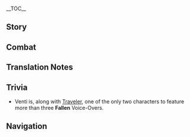 {{CharacterTabs}}
{{LanguageTabs}}

__TOC__
==Story==
{{VO/Story
|character           = Venti
|language            = zh
|language_s          = zh
|language_t          = zh-tw
|name_s              = 温迪
|name_t              = 溫迪

<!-- Hello -->
|vo_01_01_title_s    = 初次见面…
|vo_01_01_title_t    = 初次見面…
|vo_01_01_subtitle   = Hello
|vo_01_01_file       = VO_{language}{character} Hello.ogg
|vo_01_01_tx_s       = 哈…睡得好香呀。欸，你好呀，旅行者，我们又见面了。嗯？不记得我了？嘿嘿，那就让我再次加入你的旅程吧。你的诗篇，值得被我这个世上最好的吟游诗人传唱！
|vo_01_01_tx_t       = 哈…睡得好香呀。欸，{{MC|你|妳}}好呀，旅行者，我們又見面了。嗯？不記得我了？嘿嘿，那就讓我再次加入{{MC|你|妳}}的旅程吧。{{MC|你|妳}}的詩篇，值得被我這個世上最好的吟遊詩人傳唱！
|vo_01_01_rm         = Ha... Shuì de hǎo xiāng ya. Ei, nǐ hǎo ya, Lǚxíngzhě, wǒmen yòu jiànmiànle. Ǹg? Bù jìde wǒle? Hēihēi, nà jiù ràng wǒ zàicì jiārù nǐ de lǚchéng ba. Nǐ de shīpiān, zhídé bèi wǒ zhège shìshàng zuì hǎo de yínyóu-shīrén chuánchàng!
|vo_01_01_tl         = Ah... I slept so soundly. Oh, hello there, Traveler, we meet again. Hmm? You don't remember me anymore? Heheh, then allow me to join you on your journey once more. The heroic poems about you are worthy to be sung and passed on by the world's greatest bard!

<!-- Chats -->
|vo_02_01_title_s    = 闲聊・弹琴
|vo_02_01_title_t    = 閒聊・彈琴
|vo_02_01_subtitle   = Chat: Playing the Lyre
|vo_02_01_file       = VO_{language}{character} Chat - Playing the Lyre.ogg
|vo_02_01_tx_s       = 嗯…想接着听下去的话，送我一个苹果吧。
|vo_02_01_tx_t       = 嗯…想接著聽下去的話，送我一個蘋果吧。
|vo_02_01_rm         = Ǹg... Xiǎng jiēzhe tīngxiàqù dehuà, sòng wǒ yīgè píngguǒ ba.
|vo_02_01_tl         = Mmm... If you'd like to continue listening, why not gift me an apple?

|vo_02_02_title_s    = 闲聊・苹果酒
|vo_02_02_title_t    = 閒聊・蘋果酒
|vo_02_02_subtitle   = Chat: Apple Cider
|vo_02_02_file       = VO_{language}{character} Chat - Apple Cider.ogg
|vo_02_02_tx_s       = 嗯…好想坐在大树上，手边有喝不完的苹果酒。哎。
|vo_02_02_tx_t       = 嗯…好想坐在大樹上，手邊有喝不完的蘋果酒。哎。
|vo_02_02_rm         = Ǹg... Hǎo xiǎng zuò zài dàshù shàng, shǒubiān yǒu hēbuwán de píngguǒ-jiǔ. Ai.
|vo_02_02_tl         = Mmm... How I wish to be sitting on top of a large tree, with an unlimited flow of apple cider just within reach. Sigh.

|vo_02_03_title_s    = 闲聊・诗篇
|vo_02_03_title_t    = 閒聊・詩篇
|vo_02_03_subtitle   = Chat: Ballads
|vo_02_03_file       = VO_{language}{character} Chat - Ballads.ogg
|vo_02_03_tx_s       = 动身吧，旅行者。佚失的诗篇，还在等着我们呢。
|vo_02_03_tx_t       = 動身吧，旅行者。佚失的詩篇，還在等著我們呢。
|vo_02_03_rm         = Dòngshēn ba, Lǚxíngzhě. Yìshī de shīpiān, hái zài děngzhe wǒmen ne.
|vo_02_03_tl         = Let's set out, Traveler. The lost poems are still waiting for us.

<!-- Weather -->
|vo_03_01_title_s    = 下雨的时候…
|vo_03_01_title_t    = 下雨的時候…
|vo_03_01_subtitle   = When It Rains
|vo_03_01_file       = VO_{language}{character} When It Rains.ogg
|vo_03_01_tx_s       = 来踩小水坑吧！看看谁溅出来的水花更大！
|vo_03_01_tx_t       = 來踩小水坑吧！看看誰濺出來的水花更大！
|vo_03_01_rm         = Lái cǎi xiǎoshuǐkēng ba! Kànkan shéi jiànchūlái de shuǐhuā gèng dà!
|vo_03_01_tl         = Come jump in these little puddles! Let's see who can make the bigger splash!

|vo_03_02_title_s    = 雨过天晴…
|vo_03_02_title_t    = 雨過天晴…
|vo_03_02_subtitle   = After the Rain
|vo_03_02_file       = VO_{language}{character} After the Rain.ogg
|vo_03_02_tx_s       = 欸~这就天晴了？我还想多玩一会儿呢。
|vo_03_02_tx_t       = 欸~這就天晴了？我還想多玩一會呢。
|vo_03_02_rm_s       = Ei~ Zhè jiù tiān qíngle? Wǒ hái xiǎng duō wán yīhuǐr ne.
|vo_03_02_rm_t       = Ei~ Zhè jiù tiān qíngle? Wǒ hái xiǎng duō wán yīhuǐ ne.
|vo_03_02_tl         = Eh~ The weather's cleared up already? I still wanted to play for a little while longer.

|vo_03_03_title_s    = 下雪的时候…
|vo_03_03_title_t    = 下雪的時候…
|vo_03_03_subtitle   = When It Snows
|vo_03_03_file       = VO_{language}{character} When It Snows.ogg
|vo_03_03_tx_s       = 等雪积起来…我们来打雪仗吧！
|vo_03_03_tx_t       = 等雪積起來…我們來打雪仗吧！
|vo_03_03_rm         = Děng xuě jī qǐlái... wǒmen lái dǎ xuězhàng ba!
|vo_03_03_tl         = When the snow piles up... Let's have a snowball fight!

|vo_03_04_title_s    = 刮大风了…
|vo_03_04_title_t    = 颳大風了…
|vo_03_04_subtitle   = When the Wind Is Blowing
|vo_03_04_file       = VO_{language}{character} When the Wind Is Blowing.ogg
|vo_03_04_tx_s       = 难得呀，要不要去飞一飞？
|vo_03_04_tx_t       = 難得呀，要不要去飛一飛？
|vo_03_04_rm         = Nándé ya, yàobuyào qù fēiyifēi?
|vo_03_04_tl         = A rare occasion! Do you want to go gliding for a bit?

<!-- Greetings -->
|vo_04_01_title_s    = 早上好…
|vo_04_01_title_t    = 早安…
|vo_04_01_subtitle   = Good Morning
|vo_04_01_file       = VO_{language}{character} Good Morning.ogg
|vo_04_01_tx_s       = 早，准备开始新的冒险了么？
|vo_04_01_tx_t       = 早，準備開始新的冒險了嗎？
|vo_04_01_rm_s       = Zǎo, zhǔnbèi kāishǐ xīn de màoxiǎnle me?
|vo_04_01_rm_t       = Zǎo, zhǔnbèi kāishǐ xīn de màoxiǎnle ma?
|vo_04_01_tl         = Morning, ready to begin a new adventure?

|vo_04_02_title      = 中午好…
|vo_04_02_subtitle   = Good Afternoon
|vo_04_02_file       = VO_{language}{character} Good Afternoon.ogg
|vo_04_02_tx_s       = 咕…肚子饿了，又不敢再去晨曦酒庄蹭饭…啊，是你呀！欸嘿，要出门么？带我一个呗。
|vo_04_02_tx_t       = 咕…肚子餓了，又不敢再去晨曦酒莊蹭飯…啊，是{{MC|你|妳}}呀！欸嘿，要出門嗎？帶我一個吧。
|vo_04_02_rm_s       = Gū... Dùzi'èle, yòu bùgǎn zài qù Chénxī Jiǔzhuāng cèngfàn... a, shì nǐ ya! Eihēi, yào chūmén me? Dài wǒ yīgè bei.
|vo_04_02_rm_t       = Gū... Dùzi'èle, yòu bùgǎn zài qù Chénxī Jiǔzhuāng cèngfàn... a, shì nǐ ya! Eihēi, yào chūmén ma? Dài wǒ yīgè bei.
|vo_04_02_tl         = Guh... I'm hungry, but I don't dare to go to [[Dawn Winery]] to scrounge up another free meal... Ah, it's you! Ehe, are you heading out? Bring me along!

|vo_04_03_title_s    = 晚上好…
|vo_04_03_title_t    = 晚上好…
|vo_04_03_subtitle   = Good Evening
|vo_04_03_file       = VO_{language}{character} Good Evening.ogg
|vo_04_03_tx_s       = 我还不困哦。要我陪你走走么？
|vo_04_03_tx_t       = 我還不睏哦。要我陪{{MC|你|妳}}走走嗎？
|vo_04_03_rm_s       = Wǒ hái bù kùn o. Yào wǒ péi nǐ zǒuzǒu me?
|vo_04_03_rm_t       = Wǒ hái bù kùn o. Yào wǒ péi nǐ zǒuzǒu ma?
|vo_04_03_tl         = I'm not sleepy yet. Want me to accompany you for a walk?

|vo_04_04_title_s    = 晚安…
|vo_04_04_title_t    = 晚安…
|vo_04_04_subtitle   = Good Night
|vo_04_04_file       = VO_{language}{character} Good Night.ogg
|vo_04_04_tx_s       = 欸？要休息了吗？嘿嘿，晚安。
|vo_04_04_tx_t       = 欸？要休息了嗎？嘿嘿，晚安。
|vo_04_04_rm_s       = Ei? Yào xiūxile ma? Hēihēi, wǎn'ān.
|vo_04_04_rm_t       = Ei? Yào xiūxíle ma? Hēihēi, wǎn'ān.
|vo_04_04_tl         = Eh? You're going to sleep now? Heheh, good night.

<!-- About -->
|vo_05_01_title_s    = 关于{name_s}自己…
|vo_05_01_title_t    = 關於{name_t}自己…
|vo_05_01_subtitle   = About {character}
|vo_05_01_file       = VO_{language}{character} About {character}.ogg
|vo_05_01_tx_s       = 练习？哼哼，我当然不需要啦，在这提瓦特就没有我不会唱的歌。
|vo_05_01_tx_t       = 練習？哼哼，我當然不需要啦，在這提瓦特就沒有我不會唱的歌。
|vo_05_01_rm         = Liànxí? Hēnghēng, wǒ dāngrán bù xūyào la, zài zhè Tíwǎtè jiù méiyǒu wǒ bùhuì chàng de gē.
|vo_05_01_tl         = Practice? Hehe, of course I don't need to practice. There is no song in all of Teyvat that I don't know how to sing!

<!-- About Us-->
|vo_06_01_title_s    = 关于我们・新歌
|vo_06_01_title_t    = 關於我們・新歌
|vo_06_01_subtitle   = About Us: New Songs
|vo_06_01_file       = VO_{language}{character} About Us - New Songs.ogg
|vo_06_01_tx_s       = 我想把你写进新歌里！欸，怎么露出这种表情呀，担心付不起稿费吗？哈哈，摩拉就不要了，不如…跟我再讲讲你的故事吧！
|vo_06_01_tx_t       = 我想把{{MC|你|妳}}寫進新歌裡！欸，怎麼露出這種表情呀，擔心付不起稿費嗎？哈哈，摩拉就不要了，不如…跟我再講講{{MC|你|妳}}的故事吧！
|vo_06_01_rm         = Wǒ xiǎng bǎ nǐ xiě jìn xīn'gē lǐ! Ei, zěnme lùchū zhè zhǒng biǎoqíng ya, dānxīn fùbuqǐ gǎofèi ma? Hāhā, Mólā jiù bùyàole, bùrú... gēn wǒ zài jiǎngjiǎng nǐ de gùshì ba!
|vo_06_01_tl         = I want to write you into a new song! Hey, what's with that expression, are you worried that you won't be able to afford my composition fees? Haha, there's no need for any Mora, how about... you repay me with your story instead?

|vo_06_02_title_s    = 关于我们・勇者
|vo_06_02_title_t    = 關於我們・勇者
|vo_06_02_subtitle   = About Us: Heroes
|vo_06_02_friendship = 6
|vo_06_02_file       = {{A|VO ZH Venti About Us - Heroes (A).ogg}} {{A|VO ZH Venti About Us - Heroes (B).ogg}}
|vo_06_02_tx_s       = 唔…嗯！嘿嘿，等到勇者救出了{{MC|公主|王子}}，我会第一时间让全大陆传唱这首歌谣。
|vo_06_02_tx_t       = 唔…嗯！嘿嘿，等到勇者救出了{{MC|公主|王子}}，我會第一時間讓全大陸傳唱這首歌謠。
|vo_06_02_rm         = Wu... Ǹg! Hēihēi, děngdào yǒngzhě jiùchūle {{MC|gōngzhǔ|wángzǐ}}, wǒ huì dìyī-shíjiān ràng quán dàlù chuánchàng zhè shǒu gēyáo.
|vo_06_02_tl         = Mmm... Mmm! Heheh, when the hero successfully rescues the {{MC|princess|prince}}, I will immediately make sure that the whole world sings and passes on this song.

|vo_06_03_title_s    = 关于我们・使徒
|vo_06_03_title_t    = 關於我們・使徒
|vo_06_03_subtitle   = About Us: Apostles
|vo_06_03_friendship = 6
|vo_06_03_quest      = Song of the Dragon and Freedom
|vo_06_03_file       = VO_{language}{character} About Us - Apostles.ogg
|vo_06_03_tx_s       = 夜风凉爽，是适合成为神的使徒的天气！那么事不宜迟，快来向我献上供奉吧？
|vo_06_03_tx_t       = 夜風涼爽，是適合成為神的使徒的天氣！那麼事不宜遲，快來向我獻上供奉吧？
|vo_06_03_rm         = Yèfēng liángshuǎng, shì shìhé chéngwéi shén de shǐtú de tiānqì! Nàme shìbùyíchí, kuài lái xiàng wǒ xiànshàng gòngfèng ba?
|vo_06_03_tl         = The evening breeze is cool and refreshing, it's the perfect weather to become a god's disciple! Now then, time is of the essence, come and give me an offering?

|vo_06_04_title_s    = 关于我们・请求
|vo_06_04_title_t    = 關於我們・請求
|vo_06_04_subtitle   = About Us: Requests
|vo_06_04_friendship = 6
|vo_06_04_quest      = Song of the Dragon and Freedom
|vo_06_04_file       = VO_{language}{character} About Us - Requests.ogg
|vo_06_04_tx_s       = 欸，要风神我更加努力一点？那你是不是也要展示点诚意呢。比如虔诚、热爱，或者说…
|vo_06_04_tx_t       = 欸，要風神我更加努力一點？那{{MC|你|妳}}是不是也要展示點誠意呢。比如虔誠、熱愛，或者說…
|vo_06_04_rm         = Ei, yào Fēngshén wǒ gèngjiā nǔlì yīdiǎn? Nà nǐ shìbùshì yě yào zhǎnshì diǎn chéngyì ne. Bǐrú qiánchéng, rè'ài, huòzhě shuō...
|vo_06_04_tl         = Eh, you want me to work harder as the Anemo Archon? Then shouldn't you also show some sincerity? Like devoutness, or passion, or...

<!-- Miscellany I -->
|vo_07_01_title_s    = 关于「神之眼」…
|vo_07_01_title_t    = 關於「神之眼」…
|vo_07_01_subtitle   = About the [[Vision]]
|vo_07_01_friendship = 4
|vo_07_01_file       = VO_{language}{character} About the Vision.ogg
|vo_07_01_tx_s       = 欸？好奇我的「神之眼」？喔…喏，给你。喜欢的话…要我给你做一个一样的么？嘿嘿嘿。
|vo_07_01_tx_t       = 欸？好奇我的「神之眼」？喔…喏，給{{MC|你|妳}}。喜歡的話…要我給{{MC|你|妳}}做一個一樣的嗎？嘿嘿嘿。
|vo_07_01_rm         = Ei? Hàoqí wǒ de "Shénzhīyǎn"? Ō... Nuò, gěi nǐ. Xǐhuān dehuà... yào wǒ gěi nǐ zuò yīgè yīyàng de me? Hēihēihēi.
|vo_07_01_tl         = Eh? You're curious about my "Vision"? Oh... Here, have it. If you like it... Would you like me to make you an exact replica? Heheheh.

|vo_07_02_title_s    = 有什么想要分享…
|vo_07_02_title_t    = 有什麼想要分享…
|vo_07_02_subtitle   = Something to Share
|vo_07_02_file       = VO_{language}{character} Something to Share.ogg
|vo_07_02_tx_s       = Olah！嘿嘿，这是丘丘人打招呼用的话哦。问我学这个干嘛？哎呀，为了创作，知识面当然越广越好啊。唔，好像，我还没尝试过用丘丘语写歌呢…
|vo_07_02_tx_t       = Olah！嘿嘿，這是丘丘人打招呼用的話哦。問我學這個幹嘛？哎呀，為了創作，知識面當然越廣越好啊。唔，好像，我還沒嘗試過用丘丘語寫歌呢…
|vo_07_02_rm_s       = Olah! Hēihēi, zhè shì Qiūqiū-rén dǎzhāohū yòng dehuà ó. Wèn wǒ xué zhège gàn ma? Aiya, wèile chuàngzuò, zhīshi-miàn dāngrán yuèguǎng-yuèhǎo a. Wú, hǎoxiàng, wǒ háiméi chángshì guò yòng Qiūqiū-yǔ xiě gē ne...
|vo_07_02_rm_t       = Olah! Hēihēi, zhè shì Qiūqiū-rén dǎzhāohū yòng dehuà ó. Wèn wǒ xué zhège gàn ma? Aiya, wèile chuàngzuò, zhīshì-miàn dāngrán yuèguǎng-yuèhǎo a. Wú, hǎoxiàng, wǒ háiméi chángshì guò yòng Qiūqiū-yǔ xiě gē ne...
|vo_07_02_tl         = Olah! Heheh, this is what [[hilichurls]] say to greet each other. You're asking me why I'd need to learn this? Well, for creative work, the more knowledgeable you are, the better.  Mmm, come to think of it, I haven't tried writing a song in [[Hilichurlian]] yet...

|vo_07_03_title_s    = 感兴趣的见闻…
|vo_07_03_title_t    = 感興趣的見聞…
|vo_07_03_subtitle   = Interesting Things
|vo_07_03_file       = VO_{language}{character} Interesting Things.ogg
|vo_07_03_tx_s       = 旅行者，你见过塞西莉亚花么？那是一种只在安静的山崖顶上默默绽放的白色野花。在我心里，它就是全提瓦特最美的花。
|vo_07_03_tx_t       = 旅行者，{{MC|你|妳}}見過塞西莉亞花嗎？那是一種只在安靜的山崖頂上默默綻放的白色野花。在我心裡，它就是全提瓦特最美的花。
|vo_07_03_rm_s       = Lǚxíngzhě, nǐ jiànguò Sāixīlìyà-huā me? Nà shì yī zhǒng zhǐ zài ānjìng de shānyá-dǐng shàng mòmò zhànfàng de báisè yěhuā. Zài wǒ xīnlǐ, tā jiùshì quán Tíwǎtè zuìměi de huā.
|vo_07_03_rm_t       = Lǚxíngzhě, nǐ jiànguò Sāixīlìyà-huā me? Nà shì yī zhǒng zhǐ zài ānjìng de shānyái-dǐng shàng mòmò zhànfàng de báisè yěhuā. Zài wǒ xīnlǐ, tā jiùshì quán Tíwǎtè zuìměi de huā.
|vo_07_03_tl         = Traveler, have you seen Cecilias before? It's a sort of white wildflower that only blooms unassumingly on quiet mountaintops. In my heart, they're the most beautiful flowers in all of Teyvat.

<!-- About Teammates -->
|vo_08_01_title_s    = 关于琴…
|vo_08_01_title_t    = 關於琴…
|vo_08_01_subtitle   = About [[Jean]]
|vo_08_01_friendship = 4
|vo_08_01_file       = VO_{language}{character} About Jean.ogg
|vo_08_01_tx_s       = 骑士团代理团长大人…你觉得她是个怎样的人？嘿嘿，跟我想得一样。认真，勇敢，也不乏温柔。和我一个朋友有点像呢…
|vo_08_01_tx_t       = 騎士團代理團長大人…{{MC|你|妳}}覺得她是個怎樣的人？嘿嘿，跟我想的一樣。認真，勇敢，也不乏溫柔。和我一個朋友有點像呢…
|vo_08_01_rm_s       = Qíshìtuán Dàilǐ Tuánzhǎng-dàrén... Nǐ juéde tā shìgè zěnyàng de rén? Hēihēi, gēn wǒ xiǎng de yīyàng. Rènzhēn, yǒnggǎn, yě bùfá wēnróu. Hé wǒ yīgè péngyǒu yǒudiǎn xiàng ne...
|vo_08_01_rm_t       = Qíshìtuán Dàilǐ Tuánzhǎng-dàrén... Nǐ juéde tā shìgè zěnyàng de rén? Hēihēi, gēn wǒ xiǎng de yīyàng. Rènzhēn, yǒnggǎn, yě bùfá wēnróu. Hàn wǒ yīgè péngyǒu yǒudiǎn xiàng ne...
|vo_08_01_tl         = The Acting Grandmaster of the Knights of Favonius... What sort of person do you think she is? Heheh, you and I think alike. Diligent, courageous, with no lack of gentleness. She's quite like a friend of mine...

|vo_08_02_title_s    = 关于迪卢克…
|vo_08_02_title_t    = 關於迪盧克…
|vo_08_02_subtitle   = About [[Diluc]]
|vo_08_02_friendship = 4
|vo_08_02_file       = VO_{language}{character} About Diluc.ogg
|vo_08_02_tx_s       = 去跟迪卢克老爷处好关系吧？你想，他家可是有好~多~珍藏的酒啊！嘿嘿嘿，嘿嘿嘿嘿…咦，无论如何不准喝酒么？那…就去闻一闻吧，闻一闻！只是闻的话，你也可以喔。
|vo_08_02_tx_t       = 去跟迪盧克老爺處好關係吧？你想，他家可是有好~多~珍藏的酒啊！嘿嘿嘿，嘿嘿嘿嘿…咦，無論如何不准喝酒嗎？那…就去聞一聞吧，聞一聞！只是聞的話，{{MC|你|妳}}也可以喔。
|vo_08_02_rm         = Qù gēn Dílúkè-lǎoyé chùhǎo guānxì ba? Nǐ xiǎng, tā jiā kě shì yǒu hǎo~ duō~ zhēncáng de jiǔ a! Heiheihei, heiheiheihei... Yí, wúlùn rúhé bù zhǔn hējiǔ me? Nà... jiù qù wényiwén ba, wényiwén! Zhǐshì wén dehuà, nǐ yě kěyǐ ō.
|vo_08_02_tl         = Could you go and strike up a good relationship with the young master Diluc? Think about it, there is so~ much~ antique wine in his house! Heheheh, heheheheh... Eh, you can't drink wine under ''any'' circumstances? Then... just go and have a sniff! Just one little sniff! Anyone can have a smell, even you.

|vo_08_03_title_s    = 关于芭芭拉…
|vo_08_03_title_t    = 關於芭芭拉…
|vo_08_03_subtitle   = About [[Barbara]]
|vo_08_03_friendship = 4
|vo_08_03_file       = VO_{language}{character} About Barbara.ogg
|vo_08_03_tx_s       = 唱歌很好听的牧师女孩儿，你认识么、你认识么？…唔，偶像？…啊，握手会？…嗯，专场live？…这样啊，音乐还真是深奥呐。
|vo_08_03_tx_t       = 唱歌很好聽的牧師女孩，{{MC|你|妳}}認識嗎、{{MC|你|妳}}認識嗎？…唔，偶像？…啊，握手會？…嗯，專場live？…這樣啊，音樂還真是深奧啊。
|vo_08_03_rm_s       = Chànggē hěn hǎotīng de mùshī nǚháir, nǐ rènshi me, nǐ rènshi me? ...Wu, ǒuxiàng? ...A, wòshǒuhuì? ...Ǹg, zhuānchǎng live? ...Zhèyàng a, yīnyuè hái zhēnshi shēn'ào nà.
|vo_08_03_rm_t       = Chànggē hěn hǎotīng de mùshī nǚhái, nǐ rènshi ma, nǐ rènshi ma? ...Wu, ǒuxiàng? ...A, wòshǒuhuì? ...Ǹg, zhuānchǎng live? ...Zhèyàng a, yīnyuè hái zhēnshi shēn'ào nà.
|vo_08_03_tl         = The deaconess with a lovely singing voice—do you know her, do you know her? ...Mmm, idol? ...Ah, meet-and-greet? ...Hmm, a special live performance? ...I see, music is truly a profound art.

|vo_08_04_title_s    = 关于雷泽…
|vo_08_04_title_t    = 關於雷澤…
|vo_08_04_subtitle   = About [[Razor]]
|vo_08_04_friendship = 4
|vo_08_04_file       = VO_{language}{character} About Razor.ogg
|vo_08_04_tx_s       = 那个奔狼领的白发少年，哦哦，是吗，是被狼养大的啊…怪不得呢，他身上的气息，令人怀念…
|vo_08_04_tx_t       = 那個奔狼領的白髮少年，哦哦，是嗎，是被狼養大的啊…怪不得呢，他身上的氣息，令人懷念…
|vo_08_04_rm_s       = Nàge Bēnláng-lǐng de báifǎ shàonián, ó'ó, shì ma, shì bèi láng yǎngdà de a... guàibudé ne, tā shēnshang de qìxī, lìngrén huáiniàn...
|vo_08_04_rm_t       = Nàge Bēnláng-lǐng de báifǎ shàonián, ó'ó, shì ma, shì bèi láng yǎngdà de a... guàibudé ne, tā shēnshang de qìxí, lìngrén huáiniàn...
|vo_08_04_tl         = That white-haired youth from Wolvendom... Oh oh, is that so? He was raised by wolves? ...No wonder. The smell he gives off is so nostalgic...

|vo_08_05_title_s    = 关于莫娜…
|vo_08_05_title_t    = 關於莫娜…
|vo_08_05_subtitle   = About [[Mona]]
|vo_08_05_friendship = 4
|vo_08_05_file       = VO_{language}{character} About Mona.ogg
|vo_08_05_tx_s       = 啊，那位占星术士吗？这么说吧，占卜和我的诗歌一样，都是让人穷到酒钱都凑不齐的没用技术呢！欸？你说占星至少是一项文化传统，所以不是没用的？呜，真失礼啊，那诗歌也一样有用啊！
|vo_08_05_tx_t       = 啊，那位占星術士嗎？這麼說吧，占卜和我的詩歌一樣，都是讓人窮到酒錢都湊不齊的沒用技術呢！欸？{{MC|你|妳}}說占星至少是一項文化傳統，所以不是沒用的？嗚，真失禮啊，那詩歌也一樣有用啊！
|vo_08_05_rm_s       = A, nà wèi zhānxīngshù-shì ma? Zhème shuō ba, zhānbǔ hé wǒ de shīgē yīyàng, dōu shì ràng rén qióng dào jiǔqián dōu còubuqí de méi yòng jìshù ne! Ei? Nǐ shuō zhānxīng zhìshǎo shì yīxiàng wénhuà chuántǒng, suǒyǐ bùshì méiyòng de? Wū, zhēn shīlǐ a, nà shīgē yě yīyàng yǒuyòng a!
|vo_08_05_rm_t       = A, nà wèi zhānxīngshù-shì ma? Zhème shuō ba, zhānbǔ hàn wǒ de shīgē yīyàng, dōu shì ràng rén qióng dào jiǔqián dōu còubuqí de méi yòng jìshù ne! Ei? Nǐ shuō zhānxīng zhìshǎo shì yīxiàng wénhuà chuántǒng, suǒyǐ bùshì méiyòng de? Wū, zhēn shīlǐ a, nà shīgē yě yīyàng yǒuyòng a!
|vo_08_05_tl         = Ah, that astrologist? Let's put it this way, divination and my poems are one and the same. They're both skills that make a person poor to the point that they can't even afford a little money for wine! Eh, you say that at least divination is a type of cultural tradition, so it doesn't count as useless? [sob] How rude, by that logic, poems are also useful too!

|vo_08_06_title_s    = 关于迪奥娜…
|vo_08_06_title_t    = 關於迪奧娜…
|vo_08_06_subtitle   = About [[Diona]]
|vo_08_06_friendship = 4
|vo_08_06_file       = VO_{language}{character} About Diona.ogg
|vo_08_06_tx_s       = 远近闻名的猫尾酒馆特调酒。可是…呜，会，打，打喷嚏。要不，你帮我讨一杯酒来吧。我肯定会好好感激你的，一言为定。
|vo_08_06_tx_t       = 遠近聞名的貓尾酒館特調酒。可是…嗚，會，打，打噴嚏。要不，{{MC|你|妳}}幫我討一杯酒來吧。我肯定會好好感激{{MC|你|妳}}的，一言為定。
|vo_08_06_rm         = Yuǎnjìn wénmíng de Māowěi Jiǔguǎn tè tiáo jiǔ. Kěshì... wū, huì, dǎ, dǎ pēntì. Yàobù, nǐ bāng wǒ tǎo yībēi jiǔ lái ba. Wǒ kěndìng huì hǎohao gǎnjī nǐ de, yīyán-wéidìng.
|vo_08_06_tl         = There is a renowned specialty drink at the Cat Tail's Tavern. It's a shame that... I&mdash;I'll s&mdash;sneeze. Hey, what if you went and got me a glass? I'll definitely be very grateful. It's a promise!

|vo_08_07_title_s    = 关于阿贝多…
|vo_08_07_title_t    = 關於阿貝多…
|vo_08_07_subtitle   = About [[Albedo]]
|vo_08_07_friendship = 4
|vo_08_07_file       = VO_{language}{character} About Albedo.ogg
|vo_08_07_tx_s       = 黑土与白垩、宇宙与地层，无垢之土创生原初之人…特征实在太明显了，难以忽视呀。这么危险的古老技术，万一在城里失控{{lmdash}}嗨，算了，就让蒙德人自己解决蒙德的问题吧。
|vo_08_07_tx_t       = 黑土與白堊、宇宙與地層，無垢之土創生原初之人…特徵實在太明顯了，難以忽視呀。這麼危險的古老技術，萬一在城裡失控{{lmdash}}嗨，算了，就讓蒙德人自己解決蒙德的問題吧。
|vo_08_07_rm_s       = Hēitǔ yǔ bái'è, yǔzhòu yǔ dìcéng, wúgòuzhītǔ chuàngshēng yuánchūzhīrén... tèzhēng shízài tài míngxiǎnle, nányǐ hūshì ya. Zhème wēixiǎn de gǔlǎo jìshù, wànyī zài chéng lǐ shīkòng{{lmdash}} Hāi, suànle, jiù ràng Méngdé-rén zìjǐ jiějué Méngdé de wèntí ba.
|vo_08_07_rm_t       = Hēitǔ yǔ bái'è, yǔzhòu yǔ dìcéng, wúgòuzhītǔ chuàngshēng yuánchūzhīrén... tèzhēng shízài tài míngxiǎnle, nányǐ hūshì ya. Zhème wéixiǎn de gǔlǎo jìshù, wànyī zài chéng lǐ shīkòng{{lmdash}} Hāi, suànle, jiù ràng Méngdé-rén zìjǐ jiějué Méngdé de wèntí ba.
|vo_08_07_tl         = Black soil and white chalk, the universe and the earth's geological strata, using stainless dirt to craft the primordial human... The distinguishing traits are far too obvious and difficult to overlook. Such dangerous ancient techniques, if they were to be lost control of within the city... Ah, whatever, I'll leave Mondstadt's problems to Mondstadt's citizens to handle.

|vo_08_08_title_s    = 关于摩拉克斯…
|vo_08_08_title_t    = 關於摩拉克斯…
|vo_08_08_subtitle   = About [[Morax]]
|vo_08_08_friendship = 4
|vo_08_08_quest      = A New Star Approaches
|vo_08_08_file       = VO_{language}{character} About Morax.ogg
|vo_08_08_tx_s       = 你见过那位老爷子了？他近来还好吗？欸，变成名叫「钟离」的普通人了？对他那个死脑筋而言，这应该是不小的改变啊。啊，陪我去见见他吧，带上这瓶埋在风起地的陈年好酒当作慰问品。啊对了，他现在还强不强，实力还剩几成啊？我这样过去，应该不会被打飞吧？
|vo_08_08_tx_t       = {{MC|你|妳}}見過那位老爺子了？他近來還好嗎？欸，變成名叫「鍾離」的普通人了？對他那個死腦筋而言，這應該是不小的改變啊。啊，陪我去見見他吧，帶上這瓶埋在風起地的陳年好酒當作慰問品。啊對了，他現在還強不強，實力還剩幾成啊？我這樣過去，應該不會被打飛吧？
|vo_08_08_rm         = Nǐ jiàn'guò nà wèi lǎoyézile? Tā jìnlái hái hǎo ma? Ei, biàn chéng míng jiào "Zhōnglí" de pǔtōng-rénle? Duì tā nàge sǐ'nǎojīn ér yán, zhè yīnggāi shì bùxiǎo de gǎibiàn a. A, péi wǒ qù jiànjiàn tā ba, dài shàng zhè píng mái zài Fēngqǐ-dì de chénnián hǎojiǔ dàngzuò wèiwènpǐn. A duìle, tā xiànzài hái qiángbuqiáng, shílì hái shèng jǐchéng a? Wǒ zhèyàng guòqù, yīnggāi bùhuì bèi dǎfēi ba?
|vo_08_08_tl         = Have you met that old geezer? How's he been doing lately? Eh, he's just a normal person called "Zhongli" now? This must've been no small change for that stubborn blockhead. Ah, let's go visit him together. We'll bring this bottle of aged wine that's been buried in Windrise as a visitation gift. Ah, that's right, is he still very strong now? How much of his power does he still have left? If I visit him like this, I probably won't get sent flying right?

|vo_08_09_title_s    = 关于优菈…
|vo_08_09_title_t    = 關於優菈…
|vo_08_09_subtitle   = About [[Eula]]
|vo_08_09_friendship = 4
|vo_08_09_file       = VO_{language}{character} About Eula.ogg
|vo_08_09_tx_s       = 优菈对酒的品位可是很不错的。无论夏天、冬天都要喝冰的这一点，在现在的蒙德人里也算难得啦。感觉能和她成为不错的酒友。嗯？你说我编排的劳伦斯家的歌…早已经传到了她的耳朵里？哈，那有什么关系嘛？说不定，我们还能一起唱呢。
|vo_08_09_tx_t       = 優菈對酒的品味可是很不錯的。無論夏天、冬天都要喝冰的這一點，在現在的蒙德人裡也算難得啦。感覺能和她成為不錯的酒友。嗯？{{MC|你|妳}}說我編排的勞倫斯家的歌…早已經傳到了她的耳朵裡？哈，那有什麼關係嘛？說不定，我們還能一起唱呢。
|vo_08_09_rm_s       = Yōulā duì jiǔ de pǐnwèi kěshì hěn bùcuò de. Wúlùn xiàtiān, dōngtiān doū yào hēbīng de zhè yīdiǎn, zài xiànzài de Méngdé-rén lǐ yě suàn nándé la. Gǎnjué néng hé tā chéngwéi bùcuò de jiǔyǒu. Ǹg? Nǐ shuō wǒ biānpái de Láolúnsī-jiā de gē... zǎoyǐjīng chuándàole tā de ěrduǒ lǐ? Hā, nà yǒu shénme guānxì ma? Shuōbudìng, wǒmen hái néng yīqǐ chàng ne.
|vo_08_09_rm_t       = Yōulā duì jiǔ de pǐnwèi kěshì hěn bùcuò de. Wúlùn xiàtiān, dōngtiān doū yào hēbīng de zhè yīdiǎn, zài xiànzài de Méngdé-rén lǐ yě suàn nándé la. Gǎnjué néng hàn tā chéngwéi bùcuò de jiǔyǒu. Ǹg? Nǐ shuō wǒ biānpái de Láolúnsī-jiā de gē... zǎoyǐjīng chuándàole tā de ěrduǒ lǐ? Hā, nà yǒu shénme guānxì ma? Shuōbudìng, wǒmen hái néng yīqǐ chàng ne.
|vo_08_09_tl         = Eula's taste in alcohol is not bad. She always has her drinks with ice, a trait not commonly seen in the people of Mondstadt. I feel like I can become good drinking buddies with her. Hm? You're saying that the songs I made about the Lawrence Clan... have long been heard by her? Hah, there's no harm in that. Who knows, we may be able to sing them together.

|vo_08_10_title_s    = 关于巴尔…
|vo_08_10_title_t    = 關於巴爾…
|vo_08_10_subtitle   = About [[Raiden Shogun|Baal]]
|vo_08_10_friendship = 4
|vo_08_10_quest      = Omnipresence Over Mortals
|vo_08_10_file       = VO_{language}{character} About Baal.ogg
|vo_08_10_tx_s       = 听说，你把那位不可一世的雷电将军也击败了？啊…想当年她作为影武者的时候，就在追求极致的武技了。如今，也一定会借用各种各样的理由叫你做陪练吧。嗯嗯，偷偷告诉你她的弱点吧，耳朵凑过来{{lmdash}}是「甜点心」哦！
|vo_08_10_tx_t       = 聽說，{{MC|你|妳}}把那位不可一世的雷電將軍也擊敗了？啊…想當年她作為影武者的時候，就在追求極致的武技了。如今，也一定會借用各種各樣的理由叫{{MC|你|妳}}做陪練吧。嗯嗯，偷偷告訴{{MC|你|妳}}她的弱點吧，耳朵湊過來{{lmdash}}是「甜點心」哦！
|vo_08_10_rm_s       = Tīngshuō, nǐ bǎ nà wèi bùkè-yīshì de Léidiàn Jiāngjūn yě jībàile? A... xiǎng dāngnián tā zuòwéi yǐngwǔzhě de shíhòu, jiù zài zhuīqiú jízhì de wǔjìle. Rújīn, yě yīdìng huì jièyòng gèzhǒng-gèyàng de lǐyóu jiào nǐ zuò péiliàn ba. Ǹgǹg, tōutōu gàosù nǐ tā de ruòdiǎn ba, ěrduǒ còu guòlái{{lmdash}} shì "tiándiǎnxīn" o!
|vo_08_10_rm_t       = Tīngshuō, nǐ bǎ nà wèi bùkè-yīshì de Léidiàn Jiāngjūn yě jíbàile? A... xiǎng dāngnián tā zuòwéi yǐngwǔzhě de shíhòu, jiù zài zhuīqiú jízhì de wǔjìle. Rújīn, yě yīdìng huì jièyòng gèzhǒng-gèyàng de lǐyóu jiào nǐ zuò péiliàn ba. Ǹgǹg, tōutōu gàosù nǐ tā de ruòdiǎn ba, ěrduǒ còu guòlái{{lmdash}} shì "tiándiǎnxīn" o!
|vo_08_10_tl         = Rumor has it that you've defeated even the insufferably arrogant Raiden Shogun? Ah... Looking back, even when she was still a {{tt|Kagemusha|shadow warrior}}, she was already pursuing perfection in her combat skills. Now she probably uses all kinds of excuses to get you to train with her, right? Mmm-mmm, I'll let you in on a secret weakness of hers, come closer now... It's "desserts"!

|vo_08_11_title_s    = 关于布耶尔…
|vo_08_11_title_t    = 關於布耶爾…
|vo_08_11_subtitle   = About Buer
|vo_08_11_friendship = 4
|vo_08_11_quest      = Akasha Pulses, the Kalpa Flame Rises
|vo_08_11_file       = VO_{language}{character} About Buer.ogg
|vo_08_11_tx_s       = 你说草神啊，说到草神，就会先想到她那关于「梦境」的权能吧？与我所作的那些诗歌一样，她所创造的梦境也一样充满了浪漫与想象，我们可是很合得来呢。
|vo_08_11_tx_t       = {{MC|你|妳}}說草神啊，說到草神，就會先想到她那關於「夢境」的權能吧？與我所作的那些詩歌一樣，她所創造的夢境也一樣充滿了浪漫與想像，我們可是很合得來呢。
|vo_08_11_rm         = Nǐ shuō Cǎo-shén a, shuō dào Cǎo-shén, jiù huì xiān xiǎng dào tā nà guānyú "mèngjìng" de quánnéng ba? Yǔ wǒ suǒ zuò de nāxiē shīgē yīyàng, tā suǒ chuàngzào de mèngjìng yīyàng chōngmǎnle làngmàn yǔ xiǎngxiàng, wǒmén kě shì hěn hédelái ne.
|vo_08_11_tl         = Oh, you're talking about the Dendro Archon? The first thing that comes to mind when you think of her is probably her authority over "dream realms," right? Just like my poems, the dream realms she creates are all filled with romance and imagination. We get along pretty well.

<!-- More About -->
|vo_09_01_title_s    = 想要了解{name_s}・其一
|vo_09_01_title_t    = 想要瞭解{name_t}・其一
|vo_09_01_subtitle   = More About {character}: I
|vo_09_01_file       = VO_{language}{character} More About {character} - 01.ogg
|vo_09_01_tx_s       = 来得正好，旅行者。我想听听，你的愿望是什么？
|vo_09_01_tx_t       = 來得正好，旅行者。我想聽聽，{{MC|你|妳}}的願望是什麼？
|vo_09_01_rm         = Lái de zhènghǎo, Lǚxíngzhě. Wǒ xiǎng tīngtīng, nǐ de yuànwàng shì shénme?
|vo_09_01_tl         = You've come at just the right time, Traveler. I'd like to know what you wish for.

|vo_09_02_title_s    = 想要了解{name_s}・其二
|vo_09_02_title_t    = 想要瞭解{name_t}・其二
|vo_09_02_subtitle   = More About {character}: II
|vo_09_02_friendship = 3
|vo_09_02_file       = VO_{language}{character} More About {character} - 02.ogg
|vo_09_02_tx_s       = 跟你一起旅行真是件有趣的事，要说美中不足就是你身边的那只小不点了吧。那么能吃，你们的伙食费很了不得吧？哈哈。
|vo_09_02_tx_t       = 跟{{MC|你|妳}}一起旅行真是件有趣的事，要說美中不足就是{{MC|你|妳}}身邊的那隻小不點了吧。那麼能吃，{{MC|你|妳}}們的伙食費很了不得吧？哈哈。
|vo_09_02_rm         = Gēn nǐ yīqǐ lǚxíng zhēn shì jiàn yǒuqù de shì, yào shuō měizhōngbùzú jiù shì nǐ shēnbiān de nà zhǐ xiǎobudiǎnle ba. Nàme néng chī, nǐmen de huǒshífèi hěn liǎobùdé ba? Hāhā.
|vo_09_02_tl         = Traveling with you has been delightful. I'd say the only drawback would probably be that tiny thing by your side. She eats so much that your meal expenses must be extravagant, right? Haha.

|vo_09_03_title_s    = 想要了解{name_s}・其三
|vo_09_03_title_t    = 想要瞭解{name_t}・其三
|vo_09_03_subtitle   = More About {character}: III
|vo_09_03_friendship = 4
|vo_09_03_file       = VO_{language}{character} More About {character} - 03.ogg
|vo_09_03_tx_s       = 火之神是个横行霸道的战斗狂，岩之神是个不懂人心的死脑筋。问我怎么会知道这些？欸嘿，叙事诗里都写得一清二楚嘛，他们的故事。那个年代的故事。
|vo_09_03_tx_t       = 火之神是個橫行霸道的戰鬥狂，岩之神是個不懂人心的死腦筋。問我怎麼會知道這些？欸嘿，敘事詩裡都寫得一清二楚嘛，他們的故事。那個年代的故事。
|vo_09_03_rm         = Huǒzhīshén shì gè héngxíng-bàdào de zhàndòu kuáng, Yánzhīshén shì gè bù dǒng rénxīn de sǐnǎojīn. Wèn wǒ zěnme huì zhīdào zhèxiē? Eihēi, xùshìshī lǐ dōu xiě dé yīqīng-èrchǔ ma, tāmen de gùshì. Nàge niándài de gùshì.
|vo_09_03_tl         = The Pyro Archon is a tyrannical berserker who acts like an overlord, and the Geo Archon is a blockhead who doesn't understand mortal hearts. You're asking me how I know all this? Ehe, this has all been written clear as day in the ballads. The story of them, the story of that age.

|vo_09_04_title_s    = 想要了解{name_s}・其四
|vo_09_04_title_t    = 想要瞭解{name_t}・其四
|vo_09_04_subtitle   = More About {character}: IV
|vo_09_04_friendship = 5
|vo_09_04_file       = VO_{language}{character} More About {character} - 04.ogg
|vo_09_04_tx_s       = 天空岛啊。连我也不一定飞得到那里呢。而且在那里，没有甜的水，也长不出什么好吃的果子。就更不会有好酒咯？嘿嘿，所以请我去我都不想去哦。
|vo_09_04_tx_t       = 天空島啊。連我也不一定飛得到那裡呢。而且在那裡，沒有甜的水，也長不出什麼好吃的果子。就更不會有好酒囉？嘿嘿，所以請我去我都不想去哦。
|vo_09_04_rm         = Tiānkōng-dǎo a. Lián wǒ yě bù yīdìng fēi de dào nàlǐ ne. Érqiě zài nàlǐ, méiyǒu tián de shuǐ, yě zhǎngbuchū shénme hǎochī de guǒzi. Jiù gèng bùhuì yǒu hǎo jiǔ lo? Hēihēi, suǒyǐ qǐng wǒ qù wǒ dōu bùxiǎng qù ó.
|vo_09_04_tl         = Ah, Celestia. Even I might not be able to fly to that place. There's no sweet water there anyway, nor can it grow any delicious-tasting fruit. So it definitely wouldn't have good wine, right? Heheh, so I wouldn't want to go even if I were invited.

|vo_09_05_title_s    = 想要了解{name_s}・其五
|vo_09_05_title_t    = 想要瞭解{name_t}・其五
|vo_09_05_subtitle   = More About {character}: V
|vo_09_05_friendship = 6
|vo_09_05_file       = VO_{language}{character} More About {character} - 05.ogg
|vo_09_05_tx_s       = 我的愿望？嗯。以前，我想着要游历整个世界。现在也一样，不过嘛，加上了一份限定条件，那就是跟你一起。有你在，才是完整的。记叙者果然要和冒险者在一起才行嘛，嘿嘿！
|vo_09_05_tx_t       = 我的願望？嗯。以前，我想著要遊歷整個世界。現在也一樣，不過嘛，加上了一個限定條件，那就是跟{{MC|你|妳}}一起。有{{MC|你|妳}}在，才是完整的。記敘者果然要和冒險者在一起才行嘛，嘿嘿！
|vo_09_05_rm_s       = Wǒ de yuànwàng? Ǹg. Yǐqián, wǒ xiǎngzhe yào yóulì zhěnggè shìjiè. Xiànzài yě yíyàng, bùguò ma, jiā shàngle yí fèn xiàndìng tiáojiàn, nà jiù shì gēn nǐ yīqǐ. Yǒu nǐ zài, cái shì wánzhěng de. Jìxùzhě guǒrán yào hé màoxiǎnzhě zài yīqǐ cáixíng ma, heihei!
|vo_09_05_rm_t       = Wǒ de yuànwàng? Ǹg. Yǐqián, wǒ xiǎngzhe yào yóulì zhěnggè shìjiè. Xiànzài yě yíyàng, bùguò ma, jiā shàngle yí fèn xiàndìng tiáojiàn, nà jiù shì gēn nǐ yīqǐ. Yǒu nǐ zài, cái shì wánzhěng de. Jìxùzhě guǒrán yào hàn màoxiǎnzhě zài yīqǐ cáixíng ma, heihei!
|vo_09_05_tl         = My wish? Mmm. A long time ago, I wanted to travel the entire world. I still feel the same way, but now there's an additional condition. I want to be with you. It will only be complete with you around. It's only right that the narrator is together with the adventurer, heheh!

<!-- Miscellany II -->
|vo_10_01_title_s    = {name_s}的爱好…
|vo_10_01_title_t    = {name_t}的愛好…
|vo_10_01_subtitle   = {character}'s Hobbies
|vo_10_01_file       = VO_{language}{character} Hobbies.ogg
|vo_10_01_tx_s       = 我喜欢酒！还有风！唔，如果能有用风酿的酒就好了。
|vo_10_01_tx_t       = 我喜歡酒！還有風！唔，如果能有用風釀的酒就好了。
|vo_10_01_rm         = Wǒ xǐhuān jiǔ! Hái yǒu fēng! Wú, rúguǒ néng yǒu yòng fēng niàng de jiǔ jiù hǎole.
|vo_10_01_tl         = I like wine! And the wind! Ah, if only there was a type of wine that was brewed with the wind...

|vo_10_02_title_s    = {name_s}的烦恼…
|vo_10_02_title_t    = {name_t}的煩惱…
|vo_10_02_subtitle   = {character}'s Troubles
|vo_10_02_file       = VO_{language}{character} Troubles.ogg
|vo_10_02_tx_s       = 其实，只要有猫在附近，我就忍不住会打喷嚏…啊-啊-阿嚏！唔…哎呀…就连想一想也不行么…欸，你知不知道该怎么治好这个毛病呀？
|vo_10_02_tx_t       = 其實，只要有貓在附近，我就忍不住會打噴嚏…啊-啊-哈啾！唔…哎呀…就連想一想也不行麼…欸，{{MC|你|妳}}知不知道該怎麼治好這個毛病呀？
|vo_10_02_rm         = Qíshí, zhǐyào yǒu māo zài fùjùn, wǒ jiù rěnbuzhù huì dǎpēntì... a-a-ātì! Wu... Aiya... Jiù lián xiǎngyīxiǎng yě bùxíng me... Ei, nǐ zhībùzhīdào gāi zěnme zhì hǎo zhège máobìng ya?
|vo_10_02_tl         = To be honest, as long as there's a cat nearby, I can't help but sneeze... A-A-choo! Ugh... Geez... I can't even start thinking about them, huh... Hey, do you know any way of treating this affliction?

|vo_10_03_title_s    = 喜欢的食物…
|vo_10_03_title_t    = 喜歡的食物…
|vo_10_03_subtitle   = Favorite Food
|vo_10_03_file       = VO_{language}{character} Favorite Food.ogg
|vo_10_03_tx_s       = 你也来一个苹果吗，刚摘的。啊呜，啊…又脆又甜，苹果才是神的馈赠吧！
|vo_10_03_tx_t       = {{MC|你|妳}}也來一個蘋果嗎，剛摘的。啊嗚，啊…又脆又甜，蘋果才是神的饋贈吧！
|vo_10_03_rm         = Nǐ yě lái yīgè píngguǒ ma, gāng zhāi de. Awu, a... Yòucuì yòutián, píngguǒ cái shì shén de kuìzèng ba!
|vo_10_03_tl         = Do you want an apple too? It's fresh off the branch. *crunch* Ah... Crispy and sweet, apples are the true blessing of the gods.

|vo_10_04_title_s    = 讨厌的食物…
|vo_10_04_title_t    = 討厭的食物…
|vo_10_04_subtitle   = Least Favorite Food
|vo_10_04_file       = VO_{language}{character} Least Favorite Food.ogg
|vo_10_04_tx_s       = 哎，你在做什么好吃的吗？欸？热奶酪饼！这个…这个不行，热热的黏糊糊的，唔…对我来说，太腻了…
|vo_10_04_tx_t       = 欸，{{MC|你|妳}}在做什麼好吃的嗎？欸？熱乳酪餅！這個…這個不行，熱熱的黏糊糊的，唔…對我來說，太膩了…
|vo_10_04_rm_s       = Ai, nǐ zài zuò shénme hǎochī de ma? Ei? Rè nǎilàobǐng! Zhège... zhège bùxíng, rèrè de niánhūhū de, wu... duì wǒ lái shuō, tài nìle...
|vo_10_04_rm_t       = Ei, nǐ zài zuò shénme hǎochī de ma? Ei? Rè rǔluòbǐng! Zhège... zhège bùxíng, rèrè de niánhūhū de, wú... duì wǒ lái shuō, tài nìle...
|vo_10_04_tl         = Ooh, are you making something tasty? Huh? These are cheese pancakes! This... This won't do, it's so hot, and all sticky too, ugh... This is too cloying for me...

<!-- Receiving a Gift -->
|vo_11_01_title_s    = 收到赠礼・其一
|vo_11_01_title_t    = 收到贈禮・其一
|vo_11_01_subtitle   = Receiving a Gift: I
|vo_11_01_file       = VO_{language}{character} Receiving a Gift - 01.ogg
|vo_11_01_tx_s       = 啊，好满足！明天也会有吧？后天也会有吧？
|vo_11_01_tx_t       = 啊，好滿足！明天也會有吧？後天也會有吧？
|vo_11_01_rm         = A, hǎo mǎnzú! Míngtiān yě huì yǒu ba? Hòutiān yě huì yǒu ba?
|vo_11_01_tl         = Ah, I'm so satisfied! There'll be more tomorrow right? There'll be more the day after that, right?

|vo_11_02_title_s    = 收到赠礼・其二
|vo_11_02_title_t    = 收到贈禮・其二
|vo_11_02_subtitle   = Receiving a Gift: II
|vo_11_02_file       = VO_{language}{character} Receiving a Gift - 02.ogg
|vo_11_02_tx_s       = 呼，好饱，连餐后水果都要吃不下了…
|vo_11_02_tx_t       = 呼，好飽，連餐後水果都要吃不下了…
|vo_11_02_rm         = Hu, hǎo bǎo, lián cānhòu shuǐguǒ dōu yào chībuxiàle...
|vo_11_02_tl         = Phew, I'm so full. I even don't have room for fruits after the meal...

|vo_11_03_title_s    = 收到赠礼・其三
|vo_11_03_title_t    = 收到贈禮・其三
|vo_11_03_subtitle   = Receiving a Gift: III
|vo_11_03_file       = VO_{language}{character} Receiving a Gift - 03.ogg
|vo_11_03_tx_s       = 竟然是连我都应付不来的食物。唔…这下可难办了。
|vo_11_03_tx_t       = 竟然是連我都應付不來的食物。唔…這下可難辦了。
|vo_11_03_rm         = Jìngrán shì lián wǒ dōu yìngfù bù lái de shíwù. N... Zhè xià kě nánbànle.
|vo_11_03_tl         = This is unexpectedly something that even I can't overcome. Mmm... This is going to be troublesome.

<!-- Birthday-->
|vo_12_01_title_s    = 生日…
|vo_12_01_title_t    = 生日…
|vo_12_01_subtitle   = Birthday
|vo_12_01_file       = VO_{language}{character} Birthday.ogg
|vo_12_01_tx_s       = 我以前听朋友说生日是要吃蛋糕的…喏，苹果蛋糕，给，勺子。烤出来的时候有点塌了，所以看上去像是苹果派。欸嘿，甜点还真是复杂呀。
|vo_12_01_tx_t       = 我以前聽朋友說生日是要吃蛋糕的…喏，蘋果蛋糕，給，勺子。烤出來的時候有點塌了，所以看上去像是蘋果派。欸嘿，甜點還真是複雜呀。
|vo_12_01_rm         = Wǒ yǐqián tīng péngyǒu shuō shēngrì shì yào chī dàn'gāo de... Nuò, píngguǒ dàngāo, gěi, sháozi. Kǎo chūlái de shíhòu yǒudiǎn tāle, suǒyǐ kàn shàngqù xiàng shì píngguǒ-pài. Eihēi, tiándiǎn hái zhēn shi fùzá ya.
|vo_12_01_tl         = I heard from a friend once that people eat cakes on their birthday... Here you go, an apple cake. And here's a spoon. It collapsed a little when it finished baking, so it looks a bit like an apple pie. Ehe, desserts are truly quite complicated.

<!-- Feelings About Ascension -->
|vo_13_01_title_s    = 突破的感受・起
|vo_13_01_title_t    = 突破的感受・起
|vo_13_01_subtitle   = Feelings About Ascension: Intro
|vo_13_01_ascension  = 1
|vo_13_01_file       = VO_{language}{character} Feelings About Ascension -  01.ogg
|vo_13_01_tx_s       = 欸！刚刚发生了什么！
|vo_13_01_tx_t       = 欸！剛剛發生了什麼事！
|vo_13_01_rm         = Ei! Gānggāng fāshēngle shénme!
|vo_13_01_tl         = Ah! What just happened!

|vo_13_02_title_s    = 突破的感受・承
|vo_13_02_title_t    = 突破的感受・承
|vo_13_02_subtitle   = Feelings About Ascension: Building Up
|vo_13_02_ascension  = 2
|vo_13_02_file       = VO_{language}{character} Feelings About Ascension -  02.ogg
|vo_13_02_tx_s       = 辛苦啦。想要来点音乐放松一下吗？随想曲，还是小夜曲？
|vo_13_02_tx_t       = 辛苦啦。想要來點音樂放鬆一下嗎？隨想曲，還是小夜曲？
|vo_13_02_rm         = Xīnkǔ la. Xiǎng yào lái diǎn yīnyuè fàngsōng yíxià ma? Suíxiǎngqǔ, háishì xiǎoyèqǔ?
|vo_13_02_tl         = You've worked hard. Would you like to relax to a little music? Perhaps a {{w|Capriccio (music)|capriccio}}, or maybe a serenade?

|vo_13_03_title_s    = 突破的感受・转
|vo_13_03_title_t    = 突破的感受・轉
|vo_13_03_subtitle   = Feelings About Ascension: Climax
|vo_13_03_ascension  = 4
|vo_13_03_file       = VO_{language}{character} Feelings About Ascension -  03.ogg
|vo_13_03_tx_s       = 来，坐这边。我写了一首新诗哦，就叫它「旅行者之风」吧。
|vo_13_03_tx_t       = 來，坐這邊。我寫了一首新詩哦，就叫它「旅行者之風」吧。
|vo_13_03_rm         = Lái, zuò zhèbiān. Wǒ xiěle yī shǒu xīnshī ó, jiù jiào tā "Lǚxíngzhě zhī Fēng" ba.
|vo_13_03_tl         = Come, have a seat. I wrote a new poem. Let's call it the "Wind of the Traveler."

|vo_13_04_title_s    = 突破的感受・合
|vo_13_04_title_t    = 突破的感受・合
|vo_13_04_subtitle   = Feelings About Ascension: Conclusion
|vo_13_04_ascension  = 6
|vo_13_04_file       = VO_{language}{character} Feelings About Ascension -  04.ogg
|vo_13_04_tx_s       = 唔…明明这些风景早就看过很多遍了，有你在身边，却像是呈现出了不同的样子。你该不会…还藏着一大堆奇奇怪怪的能力吧？…唔，那倒也不错。说明，我看人的眼光很准呀，欸嘿。
|vo_13_04_tx_t       = 唔…明明這些風景早就看過很多遍了，有{{MC|你|妳}}在身邊，卻像是呈現出了不同的樣子。{{MC|你|妳}}該不會…還藏著一大堆奇奇怪怪的能力吧？…唔，那倒也不錯。說明，我看人的眼光很準呀，欸嘿。
|vo_13_04_rm         = Wu... míngmíng zhèxiē fēngjǐng zǎo jiù kànguò hěnduō biànle, yǒu nǐ zài shēnbiān, què xiàng shì chéngxiànchūle bùtóng de yàngzi. Nǐ gāibúhuì... hái cángzhe yīdàduī qíqíguàiguài de nénglì ba? ...Wu, nà dào yě bùcuò. Shuōmíng, wǒ kàn rén de yǎn'guāng hěnzhǔn ya, eihēi.
|vo_13_04_tl         = Ah... I've clearly seen this scenery before many times, yet with you by my side, everything seems to take on a different hue. Say, you probably aren't... hiding some big, weird powers from me, right? ...Hmm, even so, that wouldn't be terrible either. It would prove that my eye for people is very accurate, ehe.
}}

==Combat==
{{Combat VO
|character           = Venti
|language            = zh
|name_s              = 温迪
|name_t              = 溫迪

<!-- Elemental Skill -->
|skill_1_tx_s        = 哟呼{{lmdash}}
|skill_1_tx_t        = 喲嗬{{lmdash}}
|skill_1_rm          = Yohu{{lmdash}}
|skill_1_tl          = Yoohoo!
|skill_2_tx_s        = 在这哟。
|skill_2_tx_t        = 在這喲。
|skill_2_rm          = Zài zhè yo.
|skill_2_tl          = Here I am.
|skill_3_tx_s        = 留意脚下。
|skill_3_tx_t        = 留意腳下。
|skill_3_rm          = Liúyì jiǎoxià.
|skill_3_tl          = Watch your step.
|skill_4_tx_s        = 一起来玩吧。
|skill_4_tx_t        = 一起來玩吧。
|skill_4_rm          = Yīqǐ lái wán ba.
|skill_4_tl          = Let's play together.
|skill_5_file        = Elemental Skill 2 01,Elemental Skill 2 02

<!-- Elemental Burst -->
|burst_1_tx_s        = 别想逃开喔？
|burst_1_tx_t        = 別想逃開喔~
|burst_1_rm_s        = Bié xiǎng táokāi wo?
|burst_1_rm_t        = Bié xiǎng táokāi wo~
|burst_1_tl          = Don't think of getting away~
|burst_2_tx_s        = 起风咯~
|burst_2_tx_t        = 起風囉~
|burst_2_rm          = Qǐfēng lo~
|burst_2_tl          = The wind has picked up~

<!-- Sprint Start -->
|sprint-s_1_tx_s     = 飞，比跑快吧？
|sprint-s_1_tx_t     = 飛，比跑快吧？
|sprint-s_1_rm       = Fēi, bǐ pǎo kuài ba?
|sprint-s_1_tl       = Gliding is faster than running, right?
|sprint-s_2_file     = Sprint Start 02,Sprint Start 03,Sprint Start 04

<!-- Sprint End -->

<!-- Deploying Wind Glider -->
|glider_1_tx_s       = 呀嘿~
|glider_1_tx_t       = 呀嘿~
|glider_1_rm         = Yahei~
|glider_1_tl         = Yahoo~
|glider_2_file       = Deploying Wind Glider 02,Deploying Wind Glider 03,Deploying Wind Glider 04

<!-- Disengaging Wind Glider -->

<!-- Opening Treasure Chest -->
|chest_1_tx_s        = 咳咳，请听一首，「宝箱之歌」！
|chest_1_tx_t        = 咳咳，請聽一首，「寶箱之歌」！
|chest_1_rm          = Kèkè, qǐng tīng yī shǒu, "Bǎoxiāng zhī Gē"!
|chest_1_tl          = Ahem, please listen to the "Song of the Treasure Chest"!
|chest_2_tx_s        = 嘿嘿，要不要感谢「风神的眷顾」呀？
|chest_2_tx_t        = 嘿嘿，要不要感謝「風神的眷顧」呀？
|chest_2_rm          = Heihei, yàobùyào gǎnxiè "Fēngshén de Juàngù" ya?
|chest_2_tl          = Heheh, would you like to thank the "Favor of the Anemo Archon"?
|chest_3_tx_s        = 收获不少，可以拿去换几瓶好酒啦。
|chest_3_tx_t        = 收穫不少，可以拿去換幾瓶好酒啦。
|chest_3_rm          = Shōuhuò bù shǎo, kěyǐ ná qù huàn jǐ píng hào jiǔ la.
|chest_3_tl          = What a great harvest. Let's go and exchange these for some bottles of good wine.

<!-- Low HP -->
|low-hp_1_tx_s       = 等等，这可不好玩！
|low-hp_1_tx_t       = 等等，這可不好玩！
|low-hp_1_rm         = Děngděng, zhè kě bù hǎowán!
|low-hp_1_tl         = Wait, this isn't fun!
|low-hp_2_tx_s       = 哎呀，别盯着我打呀。
|low-hp_2_tx_t       = 哎呀，別盯著我打呀。
|low-hp_2_rm         = Aiya, bié dīngzhe wǒ dǎ ya.
|low-hp_2_tl         = Oh no, don't target me.
|low-hp_3_tx_s       = 好过分呐。
|low-hp_3_tx_t       = 好過分哪。
|low-hp_3_rm         = Hǎo guòfèn na.
|low-hp_3_tl         = That was uncalled for.

<!-- Ally at Low HP-->
|ally-low-hp_1_tx_s  = 交给我吧。
|ally-low-hp_1_tx_t  = 交給我吧。
|ally-low-hp_1_rm    = Jiāo gěi wǒ ba.
|ally-low-hp_1_tl    = Leave this to me.
|ally-low-hp_2_tx_s  = 还不能放弃哦。
|ally-low-hp_2_tx_t  = 還不能放棄哦。
|ally-low-hp_2_rm    = Hái bùnéng fàngqì o.
|ally-low-hp_2_tl    = We can't give up yet.

<!-- Fallen -->
|fallen_1_tx_s       = 稍微睡一下吧…
|fallen_1_tx_t       = 稍微睡一下吧…
|fallen_1_rm_s       = Shāowēi shuì yīxià ba...
|fallen_1_rm_t       = Shāowéi shuì yīxià ba...
|fallen_1_tl         = Let me sleep for a while...
|fallen_2_tx_s       = 啊呀，弦断了…
|fallen_2_tx_t       = 啊呀，弦斷了…
|fallen_2_rm         = Aya, xián duànle...
|fallen_2_tl         = Ah, the string broke...
|fallen_3_tx_s       = 扑通。
|fallen_3_tx_t       = 撲通。
|fallen_3_rm         = Pūtōng.
|fallen_3_tl         = Plop.<ref group="TN •">{{Lang|mini=1|zh=扑通|zh_rm=pūtōng}} is an onomatopoeia for an object falling and hitting a surface.</ref>
|fallen_4_file       = Fallen 04

<!-- Light Hit Taken -->
|hit-l_1_file        = Light Hit Taken 02
|hit-l_1_tx_s        = 哎呀…
|hit-l_1_tx_t        = 哎呀…
|hit-l_1_rm          = Aiya...
|hit-l_1_tl          = Oh no...
|hit-l_2_file        = Light Hit Taken 01,Light Hit Taken 03,Light Hit Taken 04,Light Hit Taken 05,Light Hit Taken 06

<!-- Heavy Hit Taken -->
|hit-h_1_file        = Heavy Hit Taken 02
|hit-h_1_tx_s        = 好粗鲁哦。
|hit-h_1_tx_t        = 好粗魯哦。
|hit-h_1_rm          = Hǎo cūlǔ o.
|hit-h_1_tl          = That was so rough.
|hit-h_2_file        = Heavy Hit Taken 01,Heavy Hit Taken 03,Heavy Hit Taken 04,Heavy Hit Taken 05,Heavy Hit Taken 06

<!-- Joining Party -->
|join_1_tx_s         = 调音完成。
|join_1_tx_t         = 調音完成。
|join_1_rm           = Tiáoyīn wánchéng.
|join_1_tl           = Tuning complete.
|join_2_tx_s         = 让你久等了哦？
|join_2_tx_t         = 讓{{MC|你|妳}}久等了哦？
|join_2_rm           = Ràng nǐ jiǔděngle o?
|join_2_tl           = Did I keep you waiting?
|join_3_tx_s         = 是要做热身运动吗。
|join_3_tx_t         = 是要做熱身運動嗎。
|join_3_rm           = Shì yào zuò rèshēn yùndòng ma.
|join_3_tl           = Are we going to warm up?

<!-- Character Idles -->

<!-- Light Attack -->
|atk-l_1_file        = Light Attack 01,Light Attack 02,Light Attack 03,Light Attack 04,Light Attack 05,Light Attack 06

<!-- Mid Attack -->
|atk-m_1_file        = Mid Attack 01,Mid Attack 02

<!-- Heavy Attack -->
|atk-h_1_file        = Heavy Attack 01,Heavy Attack 02

<!-- Climbing -->
|climb_1_file        = Climbing 01,Climbing 02,Climbing 03,Climbing 04,Climbing 05

<!-- Climbing Breath -->

<!-- Jumping -->
|jump_1_file         = Jumping 01,Jumping 02,Jumping 03,Jumping 04,Jumping 05
}}

==Translation Notes==
{{Reflist|group="TN •"}}

==Trivia==
* Venti is, along with [[Traveler]], one of the only two characters to feature more than three '''Fallen''' Voice-Overs.

==Navigation==
{{Character Navbox|link type=vo-zh}}